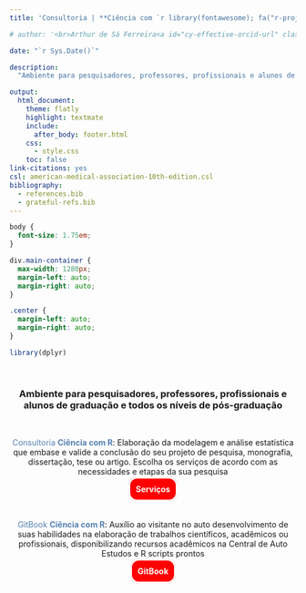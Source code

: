 ```yaml
---
title: 'Consultoria | **Ciência com `r library(fontawesome); fa("r-project", height = "1.5em", width = "1.5em", fill = "steelblue", margin_right = "0.1em")`**'

# author: '<br>Arthur de Sá Ferreira<a id="cy-effective-orcid-url" class="underline" href="https://orcid.org/0000-0001-7014-2002" target="orcid.widget" rel="me noopener noreferrer" style="vertical-align: top"><br><img src="https://orcid.org/sites/default/files/images/orcid_16x16.png" style="width: 1em; margin-inline-start: 0.0em" alt="ORCID iD icon"/> https://orcid.org/0000-0001-7014-2002 </a> <br>'

date: "`r Sys.Date()`"

description:
  "Ambiente para pesquisadores, professores, profissionais e alunos de todos os níveis professores, profissionais e alunos de todos os níveis de graduação e pós-graduação"

output:
  html_document:
    theme: flatly
    highlight: textmate
    include:
      after_body: footer.html
    css:
      - style.css
    toc: false
link-citations: yes
csl: american-medical-association-10th-edition.csl
bibliography:
  - references.bib
  - grateful-refs.bib
---
```


```css
body {
  font-size: 1.75em;
}

div.main-container {
  max-width: 1280px;
  margin-left: auto;
  margin-right: auto;
}

.center {
  margin-left: auto;
  margin-right: auto;
}
```

```r
library(dplyr)
```

<!--script for blue text blocks of R code tips-->

```{=html}
<style>
div.blue { background-color:#e6f0ff; border-radius: 10px; padding: 20px; }
</style>
```

<center>

<br>

### **Ambiente para pesquisadores, professores, profissionais e alunos de graduação e todos os níveis de pós-graduação**

<br>

<a style="color:#5581B0;text-decoration:none;">Consultoria **Ciência com R**</a>: Elaboração da modelagem e análise estatística que embase e valide a conclusão do seu projeto de pesquisa, monografia, dissertação, tese ou artigo. Escolha os serviços de acordo com as necessidades e etapas da sua pesquisa

<a style="font-size:1em;border-width:3px;border-style: solid; border-color:white; border-radius:15px; padding:10px; background-color:red; text-decoration:none; color:white" href="servicos.html"><b>Serviços</b></a>

<br>

<a style="color:#5581B0;text-decoration:none;">GitBook **Ciência com R**</a>: Auxílio ao visitante no auto desenvolvimento de suas habilidades na elaboração de trabalhos científicos, acadêmicos ou profissionais, disponibilizando recursos acadêmicos na Central de Auto Estudos e R scripts prontos

<a style="font-size:1em;border-width:3px;border-style: solid; border-color:white; border-radius:15px; padding:10px; background-color:red; text-decoration:none; color:white" href="https://ferreiraas.github.io/Ciencia-com-R/"><b>GitBook</b></a>

</center>

<br>
